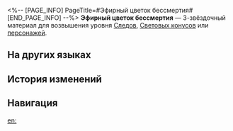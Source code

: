 <%-- [PAGE_INFO]
PageTitle=#Эфирный цветок бессмертия#
[END_PAGE_INFO] --%>
{{Предмет Инфобокс
|id          = 113002
|Изображение = Предмет Эфирный цветок бессмертия.png
|Тип         = Материал Следов
|Тип2        = Материал возвышения персонажа
|Инвентарь   = Материалы улучшения
|Редкость    = 3
|Эффект      = 
|Описание    = Цветок, распускающийся из древнего божественного творения. Обычный материал для усиления.
|Источник1   = [[Мерзость Изобилия на уровне Равновесия 2 или выше]]
|Источник2   = [[Универсальная машина для синтеза: Синтез материалов]]
|Источник3   = [[Противники в Расходящейся вселенной]]
|Источник4   = [[Противники в Виртуальной вселенной]]
|Источник5   = [[Универсальная машина для синтеза: Обмен материалов]]
}}
{{Описание|Источник бесконечной жизни долгоживущих видов Сяньчжоу. Остатки влияния Изобилия. После бесконечных испытаний флот, ищущий рецепт бессмертия, смог узреть облик божественного существа. Божество ниспослало своё благословение в материальной форме, и Древо амброзии распустило свои листья.<br /><br />''«Новые ростки тянутся к луне, божественные цветы распускаются на облаках. В мгновение ока старый лес превращается в молодую рощу».''}}
'''Эфирный цветок бессмертия''' — 3-звёздочный материал для возвышения уровня [[Следы|Следов]], [[Световые конусы|Световых конусов]] или [[Персонажи|персонажей]].

==На других языках==
{{На других языках
|en   = Immortal Aeroblossom
|zhs  = 永寿天华
|zht  = 永壽天華
|ja   = 永寿の天華
|ko   = 영생의 꽃
|es   = Flor etérea inmortal
|fr   = Aérofleur immortelle
|ru   = Эфирный цветок бессмертия
|th   = Immortal Aeroblossom
|vi   = Đóa Hoa Trường Thọ
|de   = Unsterbliche ätherische Blume
|id   = Immortal Aeroblossom
|pt   = Floresciaéreo Imortal
}}

==История изменений==
{{История изменений|3.5}}

==Навигация==
{{Материалы улучшения Навбокс}}

[[en:]]